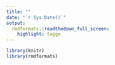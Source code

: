 ```yaml
---
title: ""
date: "`r Sys.Date()`"
output:
  rmdformats::readthedown_full_screen:
    highlight: taggo
---
```



```r
library(knitr)
library(rmdformats)


```

